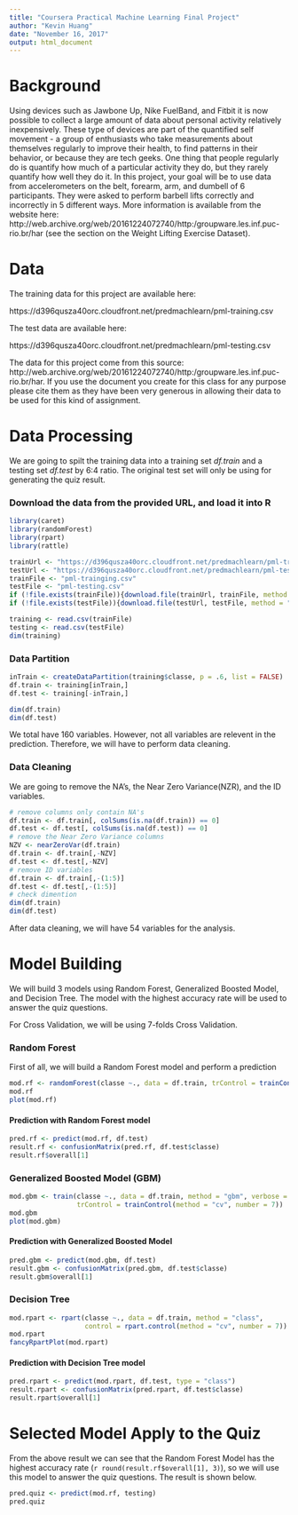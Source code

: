 ```yaml
---
title: "Coursera Practical Machine Learning Final Project"
author: "Kevin Huang"
date: "November 16, 2017"
output: html_document
---
```

# Background

Using devices such as Jawbone Up, Nike FuelBand, and Fitbit it is now possible to collect a large amount of data about personal activity relatively inexpensively. These type of devices are part of the quantified self movement - a group of enthusiasts who take measurements about themselves regularly to improve their health, to find patterns in their behavior, or because they are tech geeks. One thing that people regularly do is quantify how much of a particular activity they do, but they rarely quantify how well they do it. In this project, your goal will be to use data from accelerometers on the belt, forearm, arm, and dumbell of 6 participants. They were asked to perform barbell lifts correctly and incorrectly in 5 different ways. More information is available from the website here: http://web.archive.org/web/20161224072740/http:/groupware.les.inf.puc-rio.br/har (see the section on the Weight Lifting Exercise Dataset).

# Data

The training data for this project are available here:

https://d396qusza40orc.cloudfront.net/predmachlearn/pml-training.csv

The test data are available here:

https://d396qusza40orc.cloudfront.net/predmachlearn/pml-testing.csv


The data for this project come from this source: http://web.archive.org/web/20161224072740/http:/groupware.les.inf.puc-rio.br/har. If you use the document you create for this class for any purpose please cite them as they have been very generous in allowing their data to be used for this kind of assignment.

# Data Processing
We are going to spilt the training data into a training set *df.train* and a testing set *df.test* by 6:4 ratio. The original test set will only be using for generating the quiz result.

### Download the data from the provided URL, and load it into R
```r
library(caret)
library(randomForest)
library(rpart)
library(rattle)

trainUrl <- "https://d396qusza40orc.cloudfront.net/predmachlearn/pml-training.csv"
testUrl <- "https://d396qusza40orc.cloudfront.net/predmachlearn/pml-testing.csv"
trainFile <- "pml-trainging.csv"
testFile <- "pml-testing.csv"
if (!file.exists(trainFile)){download.file(trainUrl, trainFile, method = "curl")}
if (!file.exists(testFile)){download.file(testUrl, testFile, method = "curl")}

training <- read.csv(trainFile)
testing <- read.csv(testFile)
dim(training)
```

### Data Partition
```r
inTrain <- createDataPartition(training$classe, p = .6, list = FALSE)
df.train <- training[inTrain,]
df.test <- training[-inTrain,]

dim(df.train)
dim(df.test)
```
We total have 160 variables. However, not all variables are relevent in the prediction. Therefore, we will have to perform data cleaning.

### Data Cleaning
We are going to remove the NA's, the Near Zero Variance(NZR), and the ID variables.
```r
# remove columns only contain NA's
df.train <- df.train[, colSums(is.na(df.train)) == 0]
df.test <- df.test[, colSums(is.na(df.test)) == 0]
# remove the Near Zero Variance columns
NZV <- nearZeroVar(df.train)
df.train <- df.train[,-NZV]
df.test <- df.test[,-NZV]
# remove ID variables
df.train <- df.train[,-(1:5)]
df.test <- df.test[,-(1:5)]
# check dimention
dim(df.train)
dim(df.test)
```
After data cleaning, we will have 54 variables for the analysis.

# Model Building
We will build 3 models using Random Forest, Generalized Boosted Model, and Decision Tree. The model with the highest accuracy rate will be used to answer the quiz questions.

For Cross Validation, we will be using 7-folds Cross Validation.

### Random Forest
First of all, we will build a Random Forest model and perform a prediction
```r
mod.rf <- randomForest(classe ~., data = df.train, trControl = trainControl("cv", number = 7))
mod.rf
plot(mod.rf)
```

#### Prediction with Random Forest model
```r
pred.rf <- predict(mod.rf, df.test)
result.rf <- confusionMatrix(pred.rf, df.test$classe)
result.rf$overall[1]
```

### Generalized Boosted Model (GBM)
```r
mod.gbm <- train(classe ~., data = df.train, method = "gbm", verbose = FALSE,
                 trControl = trainControl(method = "cv", number = 7))
mod.gbm
plot(mod.gbm)
```

#### Prediction with Generalized Boosted Model
```r
pred.gbm <- predict(mod.gbm, df.test)
result.gbm <- confusionMatrix(pred.gbm, df.test$classe)
result.gbm$overall[1]
```

### Decision Tree
```r
mod.rpart <- rpart(classe ~., data = df.train, method = "class",
                   control = rpart.control(method = "cv", number = 7))
mod.rpart
fancyRpartPlot(mod.rpart)
```

#### Prediction with Decision Tree model
```r
pred.rpart <- predict(mod.rpart, df.test, type = "class")
result.rpart <- confusionMatrix(pred.rpart, df.test$classe)
result.rpart$overall[1]
```

# Selected Model Apply to the Quiz 
From the above result we can see that the Random Forest Model has the highest accuracy rate (`r round(result.rf$overall[1], 3)`), so we will use this model to answer the quiz questions. The result is shown below.

```r
pred.quiz <- predict(mod.rf, testing)
pred.quiz
```
